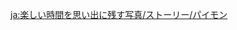 {{TPRGT Story
|character          = Paimon
|date               = 2022-06-01
|zh                 = 
:'''派蒙：'''说起来，这已经是和你一起度过的第二个生日了呢！
:'''派蒙：'''过去的一年里，我们共同走过了好多地方，比如&mdash;&mdash;
:'''旅行者：'''有神秘的海岛冒险。
:'''派蒙：'''那时我们在海边烧烤…
:'''旅行者：'''在稻妻结交了很多新朋友。
:'''派蒙：'''吃到了好多好吃的…
:'''旅行者：'''还在层岩巨渊下发现了许多秘密。
:'''派蒙：'''见到了会说话的大蘑菇…
:'''旅行者：'''呃…你是不是又饿了？
:'''派蒙：'''嘿嘿，被发现了。
:'''派蒙：'''那么接下来，就有请善良可爱的，我最好的伙伴，带我去吃蛋糕吧！
|dialogue_review_zh = 这已经是和你一起度过的第二个生日了呢！
|en                 =
:'''Paimon:''' Come to think of it, this is already the second birthday I've spent with you!
:'''Paimon:''' In the past year, we've been to so many places together. Like...
:'''Traveler:''' The [[Midsummer Island Adventure|mysterious island adventures]].
:'''Paimon:''' Where we had a barbecue by the sea...
:'''Traveler:''' We made lots of friends in [[Inazuma]].
:'''Paimon:''' And had a lot of yummy food...
:'''Traveler:''' We also discovered quite a few secrets in [[The Chasm (Subregion)|The Chasm]].
:'''Paimon:''' And met a [[Xamaran|giant talking mushroom]]...
:'''Traveler:''' Umm... are you hungry again?
:'''Paimon:''' Hehe, you saw right through me.
:'''Paimon:''' So, how about we have the kind-hearted and lovable &mdash; my best companion &mdash; bring me to have some cake!
|dialogue_review_en = This is already the second birthday I've spent with you!
}}


<!-- interwikis -->
[[ja:楽しい時間を思い出に残す写真/ストーリー/パイモン]]